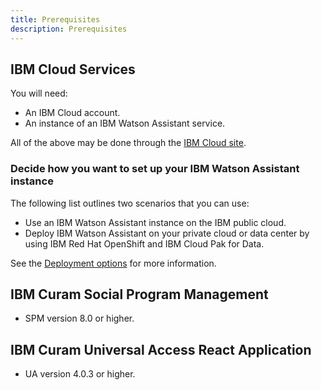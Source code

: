 ```yaml
---
title: Prerequisites
description: Prerequisites
---
```


## IBM Cloud Services

You will need:

+ An IBM Cloud account.
+ An instance of an IBM Watson Assistant service.

All of the above may be done through the [IBM Cloud site](https://cloud.ibm.com/).

### Decide how you want to set up your IBM Watson Assistant instance

The following list outlines two scenarios that you can use:

+ Use an IBM Watson Assistant instance on the IBM public cloud.
+ Deploy IBM Watson Assistant on your private cloud or data center by using IBM Red Hat OpenShift and IBM Cloud Pak for Data.

See the [Deployment options](/architecture/deployment-options) for more information.

## IBM Curam Social Program Management

+ SPM version 8.0 or higher.

## IBM Curam Universal Access React Application

+ UA version 4.0.3 or higher.
